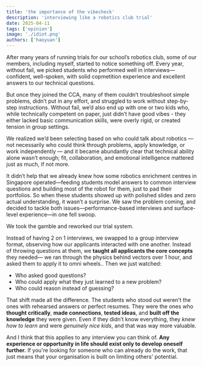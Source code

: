 ```yaml
---
title: 'the importance of the vibecheck'
description: 'interviewing like a robotics club trial'
date: 2025-04-11
tags: ['opinion']
image: './idiot.png'
authors: ['haoyuan']
---
```


After many years of running trials for our school’s robotics club, some of our members, including myself, started to notice something off. Every year, without fail, we picked students who performed well in interviews—confident, well-spoken, with solid copmetition experience and excellent answers to our technical questions. 

But once they joined the CCA, many of them couldn’t troubleshoot simple problems, didn’t put in any effort, and struggled to work without step-by-step instructions. 
Without fail, we’d also end up with one or two kids who, while technically competent on paper, just didn’t have good vibes  - they either lacked basic communication skills, were overly rigid, or created tension in group settings.


We realized we’d been selecting based on who could talk about robotics — not necessarily who could think through problems, apply knowledge, or work independently — and it became abundantly clear that technical ability alone wasn’t enough; fit, collaboration, and emotional intelligence mattered just as much, if not more.

It didn’t help that we already knew how some robotics enrichment centres in Singapore operated—feeding students model answers to common interview questions and building most of the robot for them, just to pad their portfolios. So when these students showed up with polished slides and zero actual understanding, it wasn’t a surprise. We saw the problem coming, and decided to tackle both issues—performance-based interviews and surface-level experience—in one fell swoop.

We took the gamble and reworked our trial system.

Instead of having 2 on 1 interviews, we swapped to a group interview format, observing how our applicants interacted with one another. Instead of throwing questions at them, we **taught all applicants the core concepts** they needed— we ran through the physics behind vectors over 1 hour, and asked them to apply it to omni wheels.. Then we just watched:

- Who asked good questions?
- Who could apply what they just learned to a new problem?
- Who could reason instead of guessing?

That shift made all the difference. The students who stood out weren’t the ones with rehearsed answers or perfect resumes. They were the ones who **thought critically**, **made connections**, **tested ideas**, and **built off the knowledge** they were given. Even if they didn’t know everything, they *knew how to learn* and were *genuinely nice kids*, and that was way more valuable.

And I think that this applies to any interview you can think of. **Any experience or opportunity in life should exist only to develop oneself further.** If you're looking for someone who can already do the work, that just means that your organisation is built on limiting others' potential.
